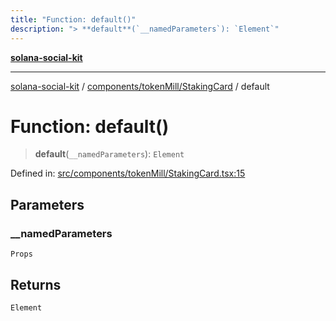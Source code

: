```yaml
---
title: "Function: default()"
description: "> **default**(`__namedParameters`): `Element`"
---
```


[**solana-social-kit**](../../../../README.mdx)

***

[solana-social-kit](../../../../README.mdx) / [components/tokenMill/StakingCard](../README.mdx) / default

# Function: default()

> **default**(`__namedParameters`): `Element`

Defined in: [src/components/tokenMill/StakingCard.tsx:15](https://github.com/SendArcade/solana-social-starter/blob/03568260ca96ed63f77049843c721de1cb011893/src/components/tokenMill/StakingCard.tsx#L15)

## Parameters

### \_\_namedParameters

`Props`

## Returns

`Element`
